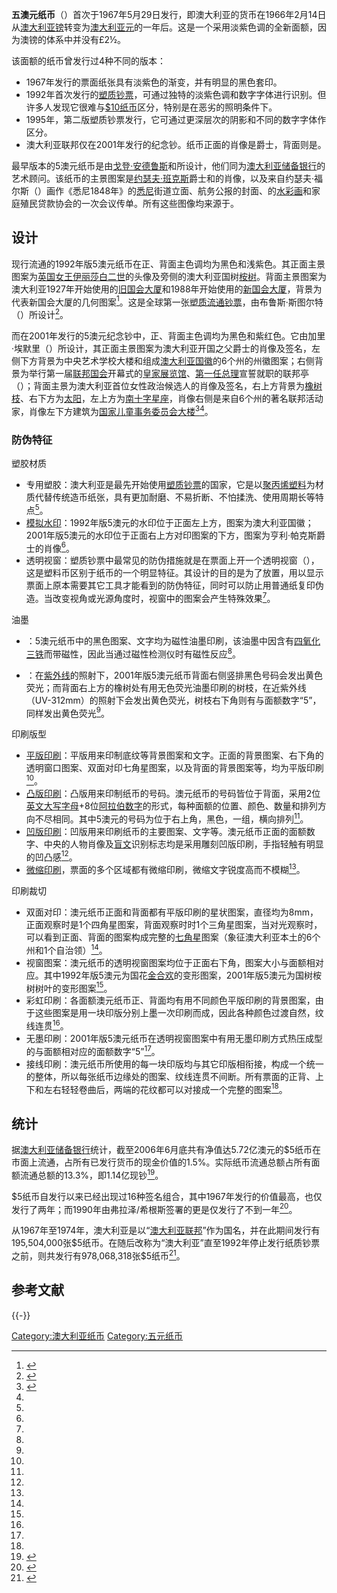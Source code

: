 {{NoteTA
|G1=Toponym
}}
{{Infobox Cash
|  國家         = [[澳大利亚|澳大利亚]]
|  面額         = 五澳元
|  價值         = 5
|  單位         = [[澳元|澳元]]
|  長度         = 130
|  闊度         = 65
|  原材料       = [[聚丙烯|聚丙烯塑料]]
|  防偽特徵      = [[防伪水印|模拟水印]]、透明视窗、{{link-en|磁性油墨|Magnetic ink}}、{{link-en|隐形墨水|Invisible ink|紫外油墨}}、平版印刷、凸版印刷、凹版印刷、微缩印刷、双面对印、彩虹印刷、无墨印刷、接线印刷
|  年份         = 1992年至今
|  正面1        = 澳洲5元鈔票.jpg
|  正面1圖案     = [[伊丽莎白二世|伊丽莎白二世]]女王
|  正面1設計師   = 布鲁斯·斯图尔特
|  正面1日期     = 1995年4月24日
|  背面1        = Australian $5 polymer back.jpg
|  背面1圖案     = [[澳大利亚国会大厦|澳大利亚国会大厦]]
|  背面1設計師   = 布鲁斯·斯图尔特
|  背面1日期     = 1994年4月24日
|}}
'''五澳元纸币'''（{{lang|en|'''$5'''}}）首次于1967年5月29日发行，即澳大利亚的货币在1966年2月14日从[[澳大利亚镑|澳大利亚镑]]转变为[[澳大利亚元|澳大利亚元]]的一年后。这是一个采用淡紫色调的全新面额，因为澳镑的体系中并没有£2½。

该面额的纸币曾发行过4种不同的版本：
*1967年发行的票面纸张具有淡紫色的渐变，并有明显的黑色套印。
*1992年首次发行的[[塑质钞票|塑质钞票]]，可通过独特的淡紫色调和数字字体进行识别。但许多人发现它很难与[[10澳元纸币|$10纸币]]区分，特别是在恶劣的照明条件下。
*1995年，第二版塑质钞票发行，它可通过更深层次的阴影和不同的数字字体作区分。
*澳大利亚联邦仅在2001年发行的纪念钞。纸币正面的肖像是{{link-en|亨利·帕克斯|Henry Parkes}}爵士，背面则是{{link-en|凯瑟琳·海伦·斯宾塞|Catherine Helen Spence}}。

最早版本的5澳元纸币是由[[戈登·安德鲁斯|戈登·安德鲁斯]]和{{link-en|罗素·德赖斯代尔|Russell Drysdale}}所设计，他们同为[[澳大利亚储备银行|澳大利亚储备银行]]的艺术顾问。该纸币的主景图案是[[约瑟夫·班克斯|约瑟夫·班克斯]]爵士和{{link-en|卡洛琳·奇瑟姆|Caroline Chisholm}}的肖像，以及来自约瑟夫·福尔斯（{{lang|en|Joseph Fowles}}）画作《悉尼1848年》的[[悉尼|悉尼]]街道立面、航务公报的封面、{{link-en|韦弗利 (新南威尔士州)|Waverley, New South Wales|韦弗利}}的[[水彩画|水彩画]]和家庭殖民贷款协会的一次会议传单。所有这些图像均来源于{{link-en|新南威尔士州立图书馆|State Library of New South Wales}}。

==设计==
现行流通的1992年版5澳元纸币在正、背面主色调均为黑色和浅紫色。其正面主景图案为[[英国女王|英国女王]][[伊丽莎白二世|伊丽莎白二世]]的头像及旁侧的澳大利亚国树[[桉树|桉树]]。背面主景图案为澳大利亚1927年开始使用的[[旧国会大厦|旧国会大厦]]和1988年开始使用的[[澳洲國會大廈|新国会大厦]]，背景为代表新国会大厦的几何图案<ref>{{cite web|url=http://banknotes.rba.gov.au/australias-banknotes/banknotes-in-circulation/five-dollar/|title=$5 Banknote|publisher=Reserve Bank of Australia|accessdate=2015-03-13|archive-date=2015-03-07|archive-url=https://web.archive.org/web/20150307071945/http://banknotes.rba.gov.au/australias-banknotes/banknotes-in-circulation/five-dollar/|dead-url=no}}</ref>。这是全球第一张[[塑质钞票|塑质流通钞票]]，由布鲁斯·斯图尔特（{{lang|en|Bruce Stewart}}）所设计<ref name="现行流通澳大利亚元">{{cite book|author=马继刚|title=《中外货币防伪特征的研究》|chapter = 现行流通澳大利亚元|publisher=中国人民公安大学出版社|location=北京|year=2010年|isbn=978-7-81139-819-9}}</ref>{{rp|278页}}。

而在2001年发行的5澳元纪念钞中，正、背面主色调均为黑色和紫红色。它由加里·埃默里（{{lang|en|Gary Emery}}）所设计，其正面主景图案为澳大利亚开国之父{{link-en|亨利·帕克斯|Henry Parkes}}爵士的肖像及签名，左侧下方背景为中央艺术学校大楼和组成[[澳大利亚国徽|澳大利亚国徽]]的6个州的州徽图案；右侧背景为举行第一届[[澳大利亚国会|联邦国会]]开幕式的[[皇家展览馆|皇家展览馆]]、[[澳大利亚总理|第一任总理]]宣誓就职的{{link-en|百年公园 (新南威尔士州)|Centennial Park, New South Wales|百年公园}}联邦亭（{{lang|en|Federation Pavilion}}）；背面主景为澳大利亚首位女性政治候选人{{link-en|凯瑟琳·海伦·斯宾塞|Catherine Helen Spence}}的肖像及签名，右上方背景为[[橡树|橡树枝]]、右下方为[[太阳|太阳]]，左上方为[[南十字星座|南十字星座]]，肖像右侧是来自6个州的著名联邦活动家，肖像左下方建筑为[[国家儿童事务委员会大楼|国家儿童事务委员会大楼]]<ref>{{cite web|url=http://banknotes.rba.gov.au/australias-banknotes/other-banknotes/|title=Federation $5|publisher=Reserve Bank of Australia|accessdate=2015-03-13|archive-date=2015-03-07|archive-url=https://web.archive.org/web/20150307072019/http://banknotes.rba.gov.au/australias-banknotes/other-banknotes/|dead-url=no}}</ref><ref name="现行流通澳大利亚元"/>{{rp|279页}}。

===防伪特征===
;塑胶材质
* 专用塑胶：澳大利亚是最先开始使用[[塑质钞票|塑质钞票]]的国家，它是以[[聚丙烯|聚丙烯塑料]]为材质代替传统造币纸张，具有更加耐磨、不易折断、不怕揉洗、使用周期长等特点<ref name="现行流通澳大利亚元"/>{{rp|282页}}。
* [[防伪水印|模拟水印]]：1992年版5澳元的水印位于正面左上方，图案为澳大利亚国徽；2001年版5澳元的水印位于正面右上方对印图案的下方，图案为亨利·帕克斯爵士的肖像<ref name="现行流通澳大利亚元"/>{{rp|282页}}。
* 透明视窗：塑质钞票中最常见的防伪措施就是在票面上开一个透明视窗（{{lang|en|WinDOE®}}），这是塑料币区别于纸币的一个明显特征。其设计的目的是为了放置{{link-en|光学可变装置|Optical variable device}}，用以显示票面上原本需要其它工具才能看到的防伪特征，同时可以防止用普通纸复印伪造。当改变视角或光源角度时，视窗中的图案会产生特殊效果<ref name="现行流通澳大利亚元"/>{{rp|283页}}。
;油墨
* {{link-en|磁性油墨|Magnetic ink}}：5澳元纸币中的黑色图案、文字均为磁性油墨印刷，该油墨中因含有[[四氧化三铁|四氧化三铁]]而带磁性，因此当通过磁性检测仪时有磁性反应<ref name="现行流通澳大利亚元"/>{{rp|284页}}。
* {{link-en|隐形墨水|Invisible ink|荧光油墨}}：在[[紫外线|紫外线]]的照射下，2001年版5澳元纸币背面右侧竖排黑色号码会发出黄色荧光；而背面右上方的橡树处有用无色荧光油墨印刷的树枝，在近紫外线（UV-312mm）的照射下会发出黄色荧光，树枝右下角则有与面额数字“5”，同样发出黄色荧光<ref name="现行流通澳大利亚元"/>{{rp|284-285页}}。
;印刷版型
* [[平版印刷|平版印刷]]：平版用来印制底纹等背景图案和文字。正面的背景图案、右下角的透明窗口图案、双面对印七角星图案，以及背面的背景图案等，均为平版印刷<ref name="现行流通澳大利亚元"/>{{rp|285页}}。
* [[凸版印刷|凸版印刷]]：凸版用来印制纸币的号码。澳元纸币的号码皆位于背面，采用2位[[英文|英文]][[大写字母|大写字母]]+8位[[阿拉伯数字|阿拉伯数字]]的形式，每种面额的位置、颜色、数量和排列方向不尽相同。其中5澳元的号码为位于右上角，黑色，一组，横向排列<ref name="现行流通澳大利亚元"/>{{rp|285-286页}}。
* [[凹版印刷|凹版印刷]]：凹版用来印刷纸币的主要图案、文字等。澳元纸币正面的面额数字、中央的人物肖像及[[盲文|盲文]]识别标志均是采用雕刻凹版印刷，手指轻触有明显的凹凸感<ref name="现行流通澳大利亚元"/>{{rp|286页}}。
* [[微缩印刷|微缩印刷]]，票面的多个区域都有微缩印刷，微缩文字锐度高而不模糊<ref name="现行流通澳大利亚元"/>{{rp|286页}}。
;印刷裁切
* 双面对印：澳元纸币正面和背面都有平版印刷的星状图案，直径均为8mm，正面观察时是1个四角星图案，背面观察时时1个三角星图案，当对光观察时，可以看到正面、背面的图案构成完整的[[七角星|七角星]]图案（象征澳大利亚本土的6个州和1个自治领）<ref name="现行流通澳大利亚元"/>{{rp|303页}}。
* 视窗图案：澳元纸币的透明视窗图案均位于正面右下角，图案大小与面额相对应。其中1992年版5澳元为国花[[金合欢|金合欢]]的变形图案，2001年版5澳元为国树桉树树叶的变形图案<ref name="现行流通澳大利亚元"/>{{rp|304页}}。
* 彩虹印刷：各面额澳元纸币正、背面均有用不同颜色平版印刷的背景图案，由于这些图案是用一块印版分别上墨一次印刷而成，因此各种颜色过渡自然，纹线连贯<ref name="现行流通澳大利亚元"/>{{rp|304页}}。
* 无墨印刷：2001年版5澳元纸币在透明视窗图案中有用无墨印刷方式热压成型的与面额相对应的面额数字“5”<ref name="现行流通澳大利亚元"/>{{rp|304-305页}}。
* 接线印刷：澳元纸币所使用的每一块印版均与其它印版相衔接，构成一个统一的整体，所以每张纸币边缘处的图案、纹线连贯不间断。所有票面的正背、上下和左右轻轻卷曲后，两端的花纹都可以对接成一个完整的图案<ref name="现行流通澳大利亚元"/>{{rp|305页}}。

==统计==
据[[澳大利亚储备银行|澳大利亚储备银行]]统计，截至2006年6月底共有净值达5.72亿澳元的$5纸币在市面上流通，占所有已发行货币的现金价值的1.5%。实际纸币流通总额占所有面额流通总额的13.3%，即1.14亿现钞<ref>{{cite web |url=http://www.rba.gov.au/CurrencyNotes/Statistics/notes_on_issue.html |title=NOTES ON ISSUE |publisher=Reserve Bank of Australia |archiveurl=https://web.archive.org/web/20090913082233/http://www.rba.gov.au/CurrencyNotes/Statistics/notes_on_issue.html |archivedate=2009-09-13 |deadurl=yes |accessdate=2015-03-14 }}</ref>。

$5纸币自发行以来已经出现过16种签名组合，其中1967年发行的价值最高，也仅发行了两年；而1990年由弗拉泽/希根斯签署的更是仅发行了不到一年<ref>{{cite web|url=http://www.notesoftheworld.com/australia.html|title=Banknotes of Australia|publisher=Notes of the world|accessdate=2015-03-14|archive-date=2015-04-03|archive-url=https://web.archive.org/web/20150403200918/http://www.notesoftheworld.com/australia.html|dead-url=no}}</ref>。

从1967年至1974年，澳大利亚是以“[[澳大利亚联邦|澳大利亚联邦]]”作为国名，并在此期间发行有195,504,000张$5纸币。在随后改称为“澳大利亚”直至1992年停止发行纸质钞票之前，则共发行有978,068,318张$5纸币<ref>{{Cite book | title=Renniks Australian Coin and Banknote Values | edition= 19th  | editor=Ian W. Pitt | publisher=Renniks Publications | location = Chippendale, New South Wales | year=2000 | isbn=0-9585574-4-6 | pages = 171–172}}</ref>。

== 参考文献==
{{Reflist|2}}

{{-}}
{{澳大利亚货币}}

[[Category:澳大利亚纸币|Category:澳大利亚纸币]]
[[Category:五元纸币|Category:五元纸币]]